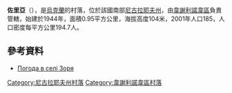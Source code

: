 {{coord|47|15|58|N|31|16|8|E|scale:100000|display=title}}

'''佐里亞'''（{{lang-uk|Зоря}}），是[[烏克蘭|烏克蘭]]的村落，位於該國南部[[尼古拉耶夫州|尼古拉耶夫州]]，由[[韋謝利諾韋區|韋謝利諾韋區]]負責管轄，始建於1944年，面積0.95平方公里，海拔高度104米，2001年人口185，人口密度每平方公里194.7人。

==參考資料==
* [http://weather.in.ua/ua/nikolaevskaja/9161 Погода в селі Зоря]{{Wayback|url=http://weather.in.ua/ua/nikolaevskaja/9161 |date=20160607052326 }}

[[Category:尼古拉耶夫州村落|Category:尼古拉耶夫州村落]]
[[Category:韋謝利諾韋區村落|Category:韋謝利諾韋區村落]]


{{Mykolaiv-geo-stub}}